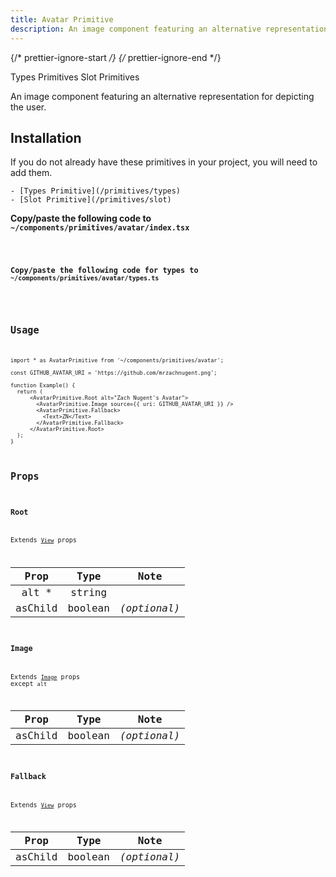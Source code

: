 ```yaml
---
title: Avatar Primitive
description: An image component featuring an alternative representation for depicting the user.
---
```


{/* prettier-ignore-start */}
{/* prettier-ignore-end */}


<LinkButton href="/primitives/types">
  Types Primitives
</LinkButton>
<LinkButton href="/primitives/slot">
  Slot Primitives
</LinkButton>

<br />

An image component featuring an alternative representation for depicting the user.

## Installation
<Aside title="Uses shared primitives">
    If you do not already have these primitives in your project, you will need to add them.

    - [Types Primitive](/primitives/types)
    - [Slot Primitive](/primitives/slot)

</Aside>


**Copy/paste the following code to `~/components/primitives/avatar/index.tsx`**

<Code code={importedNativeCode} lang="tsx" title="~/components/primitives/avatar/index.tsx" />

**Copy/paste the following code for types to  `~/components/primitives/avatar/types.ts`**

<Code code={importedTypesCode} lang="tsx" title="~/components/primitives/avatar/types.ts" />

## Usage

```tsx
import * as AvatarPrimitive from '~/components/primitives/avatar';

const GITHUB_AVATAR_URI = 'https://github.com/mrzachnugent.png';

function Example() {
  return (
      <AvatarPrimitive.Root alt="Zach Nugent's Avatar">
        <AvatarPrimitive.Image source={{ uri: GITHUB_AVATAR_URI }} />
        <AvatarPrimitive.Fallback>
          <Text>ZN</Text>
        </AvatarPrimitive.Fallback>
      </AvatarPrimitive.Root>
  );
}
```

## Props

### Root

Extends [`View`](https://reactnative.dev/docs/view) props

|  Prop   |  Type   |     Note     |
| :-----: | :-----: | :----------: |
| alt \*  | string  |              |
| asChild | boolean | _(optional)_ |

### Image

Extends [`Image`](https://reactnative.dev/docs/image) props except `alt`

|   Prop   |  Type   |     Note     |
| :------: | :-----: | :----------: |
| asChild  | boolean | _(optional)_ |

### Fallback

Extends [`View`](https://reactnative.dev/docs/view) props

|  Prop   |  Type   |     Note     |
| :-----: | :-----: | :----------: |
| asChild | boolean | _(optional)_ |


